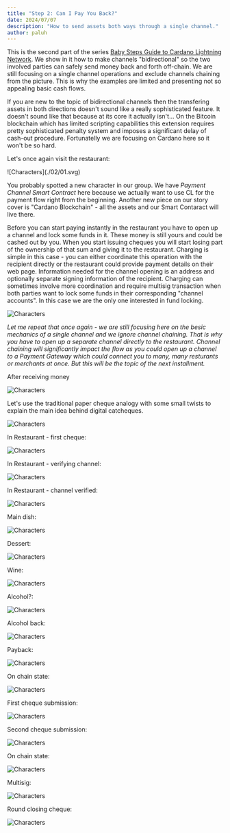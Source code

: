 ```yaml
---
title: "Step 2: Can I Pay You Back?"
date: 2024/07/07
description: "How to send assets both ways through a single channel."
author: paluh
---
```


This is the second part of the series [Baby Steps Guide to Cardano Lightning Network](/guide). We show in it how to make channels "bidirectional" so the two involved parties can safely send money back and forth off-chain. We are still focusing on a single channel operations and exclude channels chaining from the picture. This is why the examples are limited and presenting not so appealing basic cash flows.

If you are new to the topic of bidirectional channels then the transfering assets in both directions doesn't sound like a really sophisticated feature. It doesn't sound like that because at its core it actually isn't...  On the Bitcoin blockchain which has limited scripting capabilities this extension requires pretty sophisticated penalty system and imposes a significant delay of cash-out procedure. Fortunatelly we are focusing on Cardano here so it won't be so hard.

Let's once again visit the restaurant:

<div className="nx-block dark:nx-hidden">
![Characters](./02/01.svg)
</div>

You probably spotted a new character in our group. We have *Payment Channel Smart Contract* here because we actually want to use CL for the payment flow right from the beginning. Another new piece on our story cover is "Cardano Blockchain" - all the assets and our Smart Contaract will live there.

Before you can start paying instantly in the restaurant you have to open up a channel and lock some funds in it. These money is still yours and could be cashed out by you. When you start issuing cheques you will start losing part of the ownership of that sum and giving it to the restaurant. Charging is simple in this case - you can either coordinate this operation with the recipient directly or the restaurant could provide payment details on their web page. Information needed for the channel opening is an address and optionally separate signing information of the recipient. Charging can sometimes involve more coordination and require multisig transaction when both parties want to lock some funds in their corresponding "channel accounts". In this case we are the only one interested in fund locking.

![Characters](./02/02.1.svg)

*Let me repeat that once again - we are still focusing here on the besic mechanics of a *single channel* and we ignore channel chaining. That is why you have to open up a separate channel directly to the restaurant. Channel chaining will significantly impact the flow as you could open up a channel to a Payment Gateway which could connect you to many, many resturants or merchants at once. But this will be the topic of the next installment.*

After receiving money 

![Characters](./02/02.2.svg)

Let's use the traditional paper cheque analogy with some small twists to explain the main idea behind digital catcheques.

![Characters](./02/03.svg)

In Restaurant - first cheque:

![Characters](./02/04.svg)

In Restaurant - verifying channel:

![Characters](./02/05.svg)

In Restaurant - channel verified:

![Characters](./02/06.svg)

Main dish:

![Characters](./02/07.svg)

Dessert:

![Characters](./02/08.svg)

Wine:

![Characters](./02/09.svg)

Alcohol?:

![Characters](./02/10.svg)

Alcohol back:

![Characters](./02/11.svg)

Payback:

![Characters](./02/12.svg)

On chain state:

![Characters](./02/13.svg)

First cheque submission:

![Characters](./02/14.svg)

Second cheque submission:

![Characters](./02/15.svg)

On chain state:

![Characters](./02/16.svg)

Multisig:

![Characters](./02/17.svg)

Round closing cheque:

![Characters](./02/18.svg)
